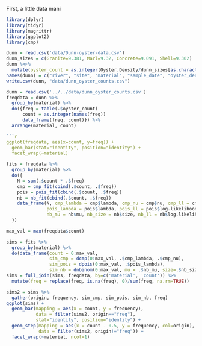 First, a little data mani

```r
library(dplyr)
library(tidyr)
library(magrittr)
library(ggplot2)
library(cmp)
```

```r
dunn = read.csv('data/Dunn-oyster-data.csv')
dunn_sizes = c(Granite=9.381, Marl=9.32, Concrete=9.091, Shell=9.302)
dunn %<>%
  mutate(oyster_count = as.integer(Oyster.Density/dunn_sizes[as.character(Material)]))
names(dunn) = c("river", "site", "material", "sample_date", "oyster_density", "oyster_count")
write.csv(dunn, "data/dunn_oyster_counts.csv")
```

```r
dunn = read.csv('../../data/dunn_oyster_counts.csv')
freqdata = dunn %>%
  group_by(material) %>%
  do({freq = table(.$oyster_count)
      count = as.integer(names(freq))
      data_frame(freq, count)}) %>%
  arrange(material, count)

```r
ggplot(freqdata, aes(x=count, y=freq)) +
  geom_bar(stat="identity", position="identity") +
  facet_wrap(~material)
```

```r
fits = freqdata %>%
  group_by(material) %>%
  do({
    N = sum(.$count * .$freq)
    cmp = cmp_fit(cbind(.$count, .$freq))
    pois = pois_fit(cbind(.$count, .$freq))
    nb = nb_fit(cbind(.$count, .$freq))
    data_frame(N, cmp_lambda = cmp$lambda, cmp_nu = cmp$nu, cmp_ll = cmp$log.likelihood,
               pois_lambda = pois$lambda, pois_ll = pois$log.likelihood,
               nb_mu = nb$mu, nb_size = nb$size, nb_ll = nb$log.likelihood)
  })
```

```r
max_val = max(freqdata$count)

sims = fits %>%
  group_by(material) %>%
  do(data_frame(count = 0:max_val,
                sim_cmp = dcmp(0:max_val, .$cmp_lambda, .$cmp_nu),
                sim_pois = dpois(0:max_val, .$pois_lambda),
                sim_nb = dnbinom(0:max_val, mu = .$nb_mu, size=.$nb_size)))
sims = full_join(sims, freqdata, by=c('material', 'count')) %>%
  mutate(freq = replace(freq, is.na(freq), 0)/sum(freq, na.rm=TRUE))

```

```r
sims2 = sims %>%
  gather(origin, frequency, sim_cmp, sim_pois, sim_nb, freq)
ggplot(sims) +
  geom_bar(mapping = aes(x = count, y = frequency),
           data = filter(sims2, origin=="freq"),
           stat="identity", position="identity") +
  geom_step(mapping = aes(x = count - 0.5, y = frequency, col=origin),
            data = filter(sims2, origin!="freq")) + 
  facet_wrap(~material, ncol=1)
```